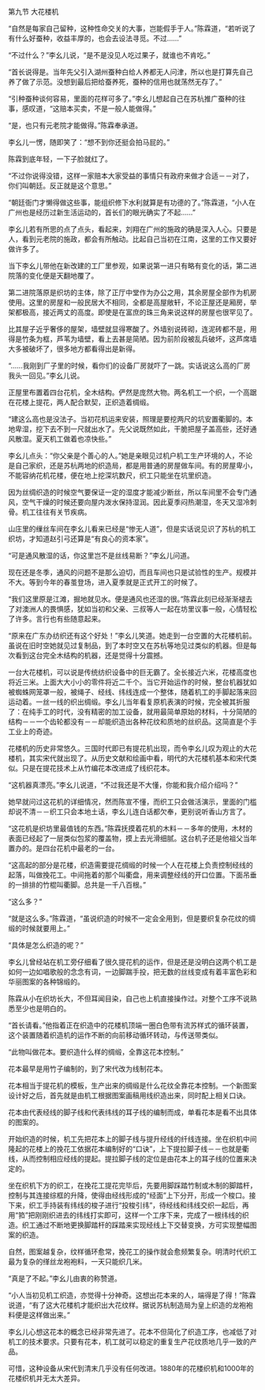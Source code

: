 

第九节 大花楼机

“自然是每家自己留种，这种性命交关的大事，岂能假手于人。”陈霖道，“若听说了有什么好蚕种，收益丰厚的，也会去设法寻觅。不过……”

“不过什么？”李幺儿说，“是不是没见人吃过果子，就谁也不肯吃。”

“首长说得是。当年先父引入湖州蚕种白给人养都无人问津，所以也是打算先自己养了做了示范。没想到最后把给蚕养死，蚕种的信用也就荡然无存了。”

“引种蚕种谈何容易，里面的花样可多了。”李幺儿想起自己在苏杭推广蚕种的往事，感叹道，“这赔本买卖，不是一般人能做得。”

“是，也只有元老院才能做得。”陈霖奉承道。

李幺儿一愣，随即笑了：“想不到你还挺会拍马屁的。”

陈霖到底年轻，一下子脸就红了。

“不过你说得没错，这样一家赔本大家受益的事情只有政府来做才合适－－对了，你们叫朝廷。反正就是这个意思。”

“朝廷衙门才懒得做这些事，能组织修下水利就算是有功德的了。”陈霖道，“小人在广州也是经历过新生活运动的，首长们的眼光确实了不起……”

李幺儿若有所思的点了点头，看起来，刘翔在广州的施政的确是深入人心。只要是人，看到元老院的施政，都会有所触动。比起自己当初在江南，这里的工作又要好做许多了。

当下李幺儿带他在新改建的工厂里参观，如果说第一进只有略有变化的话，第二进院落的变化便是天翻地覆了。

第二进院落原是织坊的主体，除了正厅中堂作为办公之用，其余房屋全部作为机房使用。这里的房屋和一般民居大不相同，全都是高屋敞轩，不论正屋还是厢房，举架都极高，接近两丈的高度。即使是在富庶的珠三角来说这样的房屋也很罕见了。

比其屋子近乎奢侈的屋架，墙壁就显得寒酸了。外墙别说砖砌，连泥砖都不是，用得是竹条为框，芦苇为墙壁，看上去甚是简陋。因为前阶段被乱兵破坏，这芦席墙大多被破坏了，很多地方都看得出是新得。

“……我刚到厂子里的时候，看你们的设备厂房就吓了一跳。实话说这么高的厂房我头一回见。”李幺儿说。

正屋里布置着四台花机，全木结构。俨然是庞然大物。两名机工一个织，一个高踞在花楼上提花，两人配合默契，正织造着绸缎。

“建这么高也是没法子。当初花机运来安装，照理是要挖两尺的坑安置衢脚的。本地卑湿，挖下去不到一尺就出水了。先父说既然如此，干脆把屋子盖高些，还好通风散湿。夏天机工做着也凉快些。”

李幺儿点头：“你父亲是个善心的人。”她是亲眼见过机户机工生产环境的人，不论是自己家织，还是苏杭两地的织造局，都是用普通的房屋做车间。有的房屋卑小，不能容纳花机花楼，便在地上挖深坑数尺，织工只能坐在坑里织造。

因为丝绸织造的时候空气要保证一定的湿度才能减少断丝，所以车间里不会专门通风，空气干燥的时候还要向屋内泼水保持湿润。因此夏季闷热潮湿，冬天又湿冷刺骨。机工往往有关节疾病。

山庄里的缫丝车间在李幺儿看来已经是“惨无人道”，但是实话说见识了苏杭的机工织坊，才知道赵引弓还算是“有良心的资本家”。

“可是通风散湿的话，你这里岂不是丝线易断？”李幺儿问道。

现在还是冬季，通风的问题不是那么迫切，而且车间也只是试验性的生产。规模并不大。等到今年的春茧登场，进入夏季就是正式开工的时候了。

“我们这里原是江滩，掘地就见水。便是通风也还湿的很。”陈霖此刻已经渐渐褪去了对澳洲人的畏惧感，犹如当初和父亲、三叔等人一起在坊里议事一般，心情轻松了许多。言行也有些随意起来。

“原来在广东办纺织还有这个好处！”李幺儿笑道。她走到一台空置的大花楼机前。虽说在旧时空她就见过复制品，到了本时空又在苏杭等地见过类似的机器。但是每次看到这台完全木结构的机器，还是觉得十分震撼。

一台大花楼机，可以说是传统纺织设备中的巨无霸了。全长接近六米，花楼高度也将近三米。上面大大小小的零件将近二千个。当它开始运作的时候，整台机器犹如被蜘蛛网笼罩一般，被绳子、经线、纬线连成一个整体，随着机工的手脚起落来回运动着。一丝一线的织出绸缎。李幺儿当年看复原机表演的时候，完全被其折服了：在纯手工的时代，没有精密的加工设备，就用最简单原始的材料，十分简陋的结构－－一个齿轮都没有－－却能织造出各种花纹和质地的丝织品。这简直是个手工业上的奇迹。

花楼机的历史非常悠久。三国时代即已有提花机出现，而令李幺儿叹为观止的大花楼机，其实宋代就出现了。从历史文献和绘画中看，明代的大花楼机基本和宋代类似。只是在提花技术上从竹编花本改进成了线织花本。

“这机器真漂亮。”李幺儿说道，“不过我还是不大懂，你能和我介绍介绍吗？”

她早就问过这花机的详细情况，然而陈宣不懂，而织工只会做活演示，里面的门槛却说不清－－织工只会本地土话，李幺儿连白话都欠奉，更别说听香山方言了。

“这花机是织坊里最值钱的东西。”陈霖抚摸着花机的木料－－多年的使用，木材的表面已经起了一层类似包浆的覆盖物，摸上去光滑细腻。这台机子还是他祖父当年置办的。是四台花机中最老的一台。

“这高起的部分是花楼，织造需要提花绸缎的时候一个人在花楼上负责控制经线的起落，叫做挽花工。中间拖着的那个叫衢盘，用来调整经线的开口位置。下面吊垂的一排排的竹棍叫衢脚。总共是一千八百根。”

“这么多？”

“就是这么多。”陈霖道，“虽说织造的时候不一定会全用到，但是要织复杂花纹的绸缎的时候就要用上。”

“具体是怎么织造的呢？”

李幺儿曾经站在机工旁仔细看了很久提花机的运作，但是还是没明白这两个机工是如何一边如唱歌般的念念有词，一边脚踹手投，把无数的丝线变成有着丰富色彩和华丽图案的各种锦缎的。

陈霖从小在织坊长大，不但耳闻目染，自己也上机直接操作过。对整个工序不说熟悉至少也是明白的。

“首长请看。”他指着正在织造中的花楼机顶端一圈白色带有流苏样式的循环装置，这个装置随着织造机的运作不断的向前移动循环转动，与传送带类似。

“此物叫做花本。要织造什么样的绸缎，全靠这花本控制。”

花本最早是用竹子编制的，到了宋代改为线制花本。

花本相当于提花机的模板，生产出来的绸缎是什么花纹全靠花本控制。一个新图案设计好之后，首先就是由机工根据图案画稿用线织造出来，同时配上相关口诀。

花本由代表经线的脚子线和代表纬线的耳子线的编制而成，单看花本是看不出具体的图案的。

开始织造的时候，机工先把花本上的脚子线与提升经线的纤线连接。坐在织机中间隆起的花楼上的挽花工依据花本编制好的“口诀”，上下提拉脚子线－－也就是衢线，从而控制相应经线的提起。提拉脚子线的定位是由花本上的耳子线的位置来决定的。

坐在织机下方的织工，在挽花工提花完毕后，先要用脚踩踏竹制或木制的脚踏杆，控制与其连接综框的升降，使得由经线形成的“经面”上下分开，形成一个梭口。接下来，织工手持装有纬线的梭子进行“投梭引纬”，待经线和纬线交织一起后，再用“筘”把刚刚织进去的纬线打实即可，这样一个工序下来，完成了一根纬线的织造。织工通过不断地更换脚踏杆的踩踏来实现经线上下交替变换，方可实现整幅图案的织造。

自然，图案越复杂，纹样循环愈常，挽花工的操作就会愈频繁复杂。明清时代织工最为复杂的缂丝龙袍袍料，一天只能织几米。

“真是了不起。”李幺儿由衷的称赞道。

“小人当初见机工织造，亦觉得十分神奇。这想出花本来的人，端得是了得！”陈霖说道，“有了这大花楼机才能织出大花纹样。据说苏杭制造局为皇上织造的龙袍袍料便是这样做出来。”

李幺儿心想这花本的概念已经非常先进了。花本不但简化了织造工序，也减低了对机工的技术要求。只要有花本，机工就可以稳定的重复生产花纹质地几乎一致的产品。

可惜，这种设备从宋代到清末几乎没有任何改进。1880年的花楼织机和1000年的花楼织机并无太大差异。

